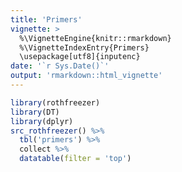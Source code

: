 ```yaml
---
title: 'Primers'
vignette: >
  %\VignetteEngine{knitr::rmarkdown}
  %\VignetteIndexEntry{Primers}
  \usepackage[utf8]{inputenc}
date: '`r Sys.Date()`'
output: 'rmarkdown::html_vignette'
---
```


```r
library(rothfreezer)
library(DT)
library(dplyr)
src_rothfreezer() %>% 
  tbl('primers') %>%
  collect %>%
  datatable(filter = 'top')
```
